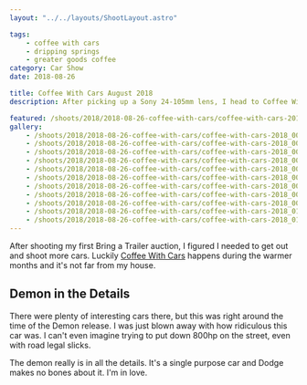 ```yaml
---
layout: "../../layouts/ShootLayout.astro"

tags:
    - coffee with cars
    - dripping springs
    - greater goods coffee
category: Car Show
date: 2018-08-26

title: Coffee With Cars August 2018
description: After picking up a Sony 24-105mm lens, I head to Coffee With Cars.

featured: /shoots/2018/2018-08-26-coffee-with-cars/coffee-with-cars-2018_002.jpg
gallery:
    - /shoots/2018/2018-08-26-coffee-with-cars/coffee-with-cars-2018_001.jpg
    - /shoots/2018/2018-08-26-coffee-with-cars/coffee-with-cars-2018_002.jpg
    - /shoots/2018/2018-08-26-coffee-with-cars/coffee-with-cars-2018_003.jpg
    - /shoots/2018/2018-08-26-coffee-with-cars/coffee-with-cars-2018_004.jpg
    - /shoots/2018/2018-08-26-coffee-with-cars/coffee-with-cars-2018_005.jpg
    - /shoots/2018/2018-08-26-coffee-with-cars/coffee-with-cars-2018_006.jpg
    - /shoots/2018/2018-08-26-coffee-with-cars/coffee-with-cars-2018_007.jpg
    - /shoots/2018/2018-08-26-coffee-with-cars/coffee-with-cars-2018_008.jpg
    - /shoots/2018/2018-08-26-coffee-with-cars/coffee-with-cars-2018_009.jpg
    - /shoots/2018/2018-08-26-coffee-with-cars/coffee-with-cars-2018_010.jpg
    - /shoots/2018/2018-08-26-coffee-with-cars/coffee-with-cars-2018_011.jpg
---
```


After shooting my first Bring a Trailer auction, I figured I needed to get out and shoot more cars. Luckily [Coffee With Cars](https://www.facebook.com/CoffeeWithCars/) happens during the warmer months and it's not far from my house.

## Demon in the Details

There were plenty of interesting cars there, but this was right around the time of the Demon release. I was just blown away with how ridiculous this car was. I can't even imagine trying to put down 800hp on the street, even with road legal slicks.

The demon really is in all the details. It's a single purpose car and Dodge makes no bones about it. I'm in love.
